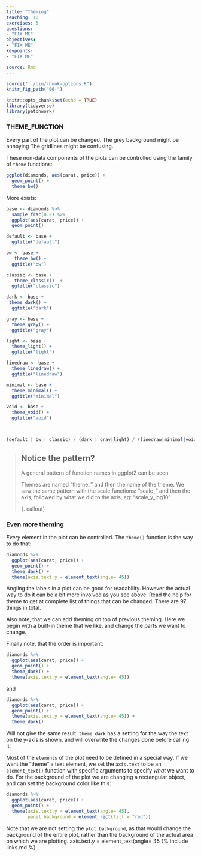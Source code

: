```yaml
---
title: "Theming"
teaching: 10
exercises: 5
questions:
- "FIX ME"
objectives:
- "FIX ME"
keypoints:
- "FIX ME"

source: Rmd
---
```


```r
source("../bin/chunk-options.R")
knitr_fig_path("06-")
```

```r
knitr::opts_chunk$set(echo = TRUE)
library(tidyverse)
library(patchwork)
```

### THEME_FUNCTION

Every part of the plot can be changed. The grey background might be annoying
The gridlines might be confusing.

These non-data components of the plots can be controlled using the family of `theme`
functions:

```r
ggplot(diamonds, aes(carat, price)) +
  geom_point() +
  theme_bw()
```
More exists:
```r
base <- diamonds %>% 
  sample_frac(0.2) %>% 
  ggplot(aes(carat, price)) +
  geom_point() 

default <- base +
  ggtitle("default")

bw <- base +
   theme_bw() +
  ggtitle("bw")

classic <- base +
   theme_classic()  +
  ggtitle("classic")

dark <- base +
 theme_dark() +
  ggtitle("dark")

gray <- base +
  theme_gray() +
  ggtitle("gray")

light <- base +
  theme_light() +
  ggtitle("light")

linedraw <- base +
  theme_linedraw() +
  ggtitle("linedraw")

minimal <- base +
  theme_minimal() +
  ggtitle("minimal")

void <- base +
  theme_void() +
  ggtitle("void")



(default | bw | classic) / (dark | gray|light) / (linedraw|minimal|void)
```

> ## Notice the pattern?
>
> A general pattern of function names in ggplot2 can be seen.
>
> Themes are named "theme_" and then the name of the theme. We saw the
> same pattern with the scale functions: "scale_" and then the axis, followed
> by what we did to the axis, eg: "scale_y_log10"
>
{. callout}

### Even more theming

*Every* element in the plot can be controlled. The `theme()`  function is the
way to do that:

```r
diamonds %>% 
  ggplot(aes(carat, price)) +
  geom_point() +
  theme_dark() +
  theme(axis.text.y = element_text(angle= 45))
```

Angling the labels in a plot can be good for readability. However the actual
way to do it can be a bit more involved as you see above. Read the help for
theme to get at complete list of things that can be changed. There are 97 
things in total.

Also note, that we can add theming on top of previous theming. Here we begin
with a built-in theme that we like, and change the parts we want to change. 

Finally note, that the order is important:


```r
diamonds %>% 
  ggplot(aes(carat, price)) +
  geom_point() +
  theme_dark() +
  theme(axis.text.y = element_text(angle= 45))
```
and 
```r
diamonds %>% 
  ggplot(aes(carat, price)) +
  geom_point() +
  theme(axis.text.y = element_text(angle= 45)) +
  theme_dark() 
```

Will not give the same result. `theme_dark` has a setting for the way the text
on the y-axis is shown, and will overwrite the changes done before calling it.

Most of the `elements` of the plot need to be defined in a special way. If we 
want the "theme" a text element, we set the `axis.text` to be an `element_text()` 
function with specific arguments to specify *what* we want to do. For the background
of the plot we are changing a rectangular object, and can set the background
color like this: 

```r
diamonds %>% 
  ggplot(aes(carat, price)) +
  geom_point() +
  theme(axis.text.y = element_text(angle= 45),
        panel.background = element_rect(fill = "red"))
```
Note that we are not setting the `plot.background`, as that would change the 
background of the entire plot, rather than the background of the actual 
area on which we are plotting.
axis.text.y = element_text(angle= 45
{% include links.md %}